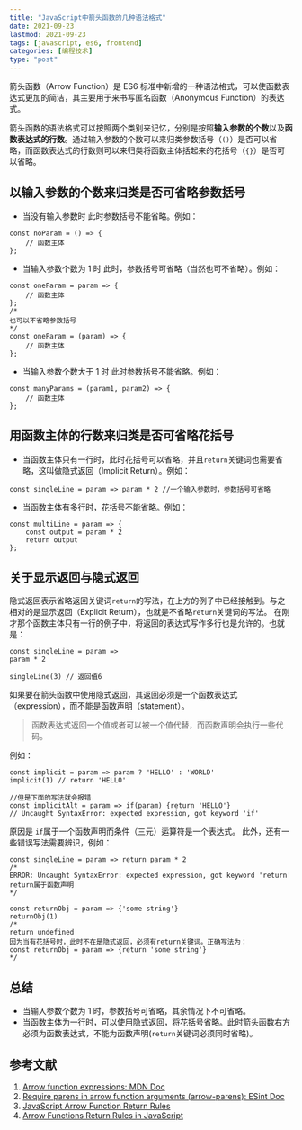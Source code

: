 ```yaml
---
title: "JavaScript中箭头函数的几种语法格式"
date: 2021-09-23
lastmod: 2021-09-23
tags: [javascript, es6, frontend]
categories: [编程技术]
type: "post"
---
```


箭头函数（Arrow Function）是 ES6 标准中新增的一种语法格式，可以使函数表达式更加的简洁，其主要用于来书写匿名函数（Anonymous Function）的表达式。

箭头函数的语法格式可以按照两个类别来记忆，分别是按照**输入参数的个数**以及**函数表达式的行数**。通过输入参数的个数可以来归类参数括号（`()`）是否可以省略，而函数表达式的行数则可以来归类将函数主体括起来的花括号（`{}`）是否可以省略。

## 以输入参数的个数来归类是否可省略参数括号

- 当没有输入参数时
  此时参数括号不能省略。例如：

```JS
const noParam = () => {
	// 函数主体
};
```

- 当输入参数个数为 1 时
  此时，参数括号可省略（当然也可不省略）。例如：

```JS
const oneParam = param => {
	// 函数主体
};
/*
也可以不省略参数括号
*/
const oneParam = (param) => {
	// 函数主体
};
```

- 当输入参数个数大于 1 时
  此时参数括号不能省略。例如：

```JS
const manyParams = (param1, param2) => {
	// 函数主体
};
```

## 用函数主体的行数来归类是否可省略花括号

- 当函数主体只有一行时，此时花括号可以省略，并且`return`关键词也需要省略，这叫做隐式返回（Implicit Return）。例如：

```JS
const singleLine = param => param * 2 //一个输入参数时，参数括号可省略
```

- 当函数主体有多行时，花括号不能省略。例如：

```JS
const multiLine = param => {
	const output = param * 2
	return output
};
```

## 关于显示返回与隐式返回

隐式返回表示省略返回关键词`return`的写法，在上方的例子中已经接触到。与之相对的是显示返回（Explicit Return），也就是不省略`return`关键词的写法。
在刚才那个函数主体只有一行的例子中，将返回的表达式写作多行也是允许的。也就是：

```JS
const singleLine = param =>
param * 2

singleLine(3) // 返回值6
```

如果要在箭头函数中使用隐式返回，其返回必须是一个函数表达式（expression），而不能是函数声明（statement）。

> 函数表达式返回一个值或者可以被一个值代替，而函数声明会执行一些代码。

例如：

```JS
const implicit = param => param ? 'HELLO' : 'WORLD'
implicit(1) // return 'HELLO'

//但是下面的写法就会报错
const implicitAlt = param => if(param) {return 'HELLO'}
// Uncaught SyntaxError: expected expression, got keyword 'if'
```

原因是 `if`属于一个函数声明而条件（三元）运算符是一个表达式。
此外，还有一些错误写法需要辨识，例如：

```JS
const singleLine = param => return param * 2
/*
ERROR: Uncaught SyntaxError: expected expression, got keyword 'return'
return属于函数声明
*/

const returnObj = param => {'some string'}
returnObj(1)
/*
return undefined
因为当有花括号时，此时不在是隐式返回，必须有return关键词。正确写法为：
const returnObj = param => {return 'some string'}
*/
```

## 总结

- 当输入参数个数为 1 时，参数括号可省略，其余情况下不可省略。
- 当函数主体为一行时，可以使用隐式返回，将花括号省略。此时箭头函数右方必须为函数表达式，不能为函数声明(`return`关键词必须同时省略)。

## 参考文献

1. [Arrow function expressions: MDN Doc](https://developer.mozilla.org/en-US/docs/Web/JavaScript/Reference/Functions/Arrow_functions)
2. [Require parens in arrow function arguments (arrow-parens): ESint Doc](https://eslint.org/docs/rules/arrow-parens)
3. [JavaScript Arrow Function Return Rules](https://jaketrent.com/post/javascript-arrow-function-return-rules)
4. [Arrow Functions Return Rules in JavaScript](https://medium.com/@bunlong/arrow-functions-return-rules-in-javascript-b63ed5f25994)
